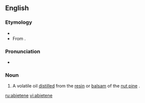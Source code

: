 ==English==

===Etymology===
* {{suffix|abietic|ene}}
* From {{etyl|la|en}} {{term|abietic||lang=la|silver fir (tree)}}.

===Pronunciation===
*{{a|US}} {{IPA|/ˈæb.i.əˌtin/}}

===Noun===
{{en-noun}}

# {{organic chemistry}} A volatile oil [[distilled]] from the [[resin]] or [[balsam]] of the [[nut pine]] {{taxlink|Pinus sabiniana|binomial}}.

[[ru:abietene]]
[[vi:abietene]]